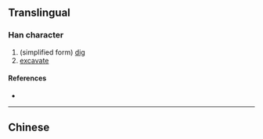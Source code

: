 {{character info}}
==Translingual==

===Han character===
{{Han char|rn=18|rad=刀|as=12|sn=14|four=|canj=SBLN|ids=⿰属刂}}

# (simplified form) [[dig]]
# [[excavate]]

====References====
* {{Han ref|kx=0144.261|uh=3509|ud=13577}}

----

==Chinese==
{{zh-see|劚}}